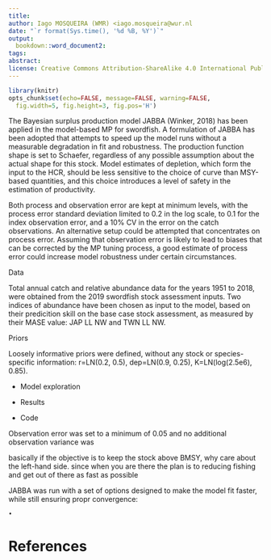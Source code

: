 ```yaml
---
title: 
author: Iago MOSQUEIRA (WMR) <iago.mosqueira@wur.nl
date: "`r format(Sys.time(), '%d %B, %Y')`"
output:
  bookdown::word_document2:
tags:
abstract:
license: Creative Commons Attribution-ShareAlike 4.0 International Public License
---
```


```r
library(knitr)
opts_chunk$set(echo=FALSE, message=FALSE, warning=FALSE,
  fig.width=5, fig.height=3, fig.pos='H')
```


The Bayesian surplus production model JABBA (Winker, 2018) has been applied in the model-based MP for swordfish. A formulation of JABBA has been adopted that attempts to speed up the model runs without a measurable degradation in fit and robustness. The production function shape is set to Schaefer, regardless of any possible assumption about the actual shape for this stock. Model estimates of depletion, which form the input to the HCR, should be less sensitive to the choice of curve than MSY-based quantities, and this choice introduces a level of safety in the estimation of productivity.

Both process and observation error are kept at minimum levels, with the process error standard deviation limited to 0.2 in the log scale, to 0.1 for the index  observation error, and a 10% CV in the error on the catch observations. An alternative setup could be attempted that concentrates on process error. Assuming that observation error is likely to lead to biases that can be corrected by the MP tuning process, a good estimate of process error could increase model robustness under certain circumstances.

Data

Total annual catch and relative abundance data for the years 1951 to 2018, were obtained from the 2019 swordfish stock assessment inputs. Two indices of abundance have been chosen as input to the model, based on their predicition skill on the base case stock assessment, as measured by their MASE value: JAP LL NW and TWN LL NW.

Priors

Loosely informative priors were defined, without any stock or species-specific information: r=LN(0.2, 0.5), dep=LN(0.9, 0.25), K=LN(log(2.5e6), 0.85).

- Model exploration

- Results

- Code



 Observation error was set to a minimum of 0.05 and no additional observation variance was


basically if the objective is to keep the stock above BMSY, why care about the left-hand side. since when you are there the plan is to reducing fishing and get out of there as fast as possible

JABBA was run with a set of options designed to make the model fit faster, while still ensuring propr convergence:

    • 


# References

